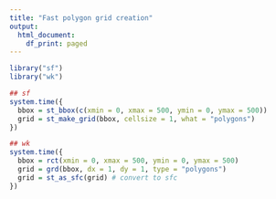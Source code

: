 ```yaml
---
title: "Fast polygon grid creation"
output:
  html_document:
    df_print: paged
---
```


```r
library("sf")
library("wk")
```

```r
## sf
system.time({
  bbox = st_bbox(c(xmin = 0, xmax = 500, ymin = 0, ymax = 500))
  grid = st_make_grid(bbox, cellsize = 1, what = "polygons")
})
```

```r
## wk
system.time({
  bbox = rct(xmin = 0, xmax = 500, ymin = 0, ymax = 500)
  grid = grd(bbox, dx = 1, dy = 1, type = "polygons")
  grid = st_as_sfc(grid) # convert to sfc
})
```
